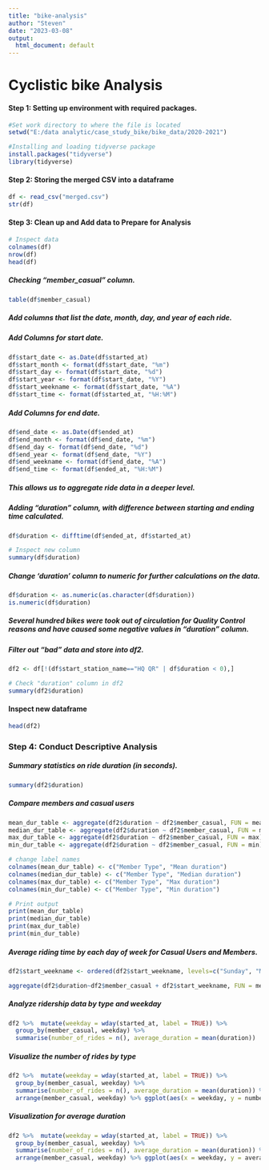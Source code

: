 ---
title: "bike-analysis"
author: "Steven"
date: "2023-03-08"
output:
  html_document: default
---

# Cyclistic bike Analysis

#### Step 1: Setting up environment with required packages.

```{r}
#Set work directory to where the file is located
setwd("E:/data analytic/case_study_bike/bike_data/2020-2021")

#Installing and loading tidyverse package
install.packages("tidyverse")
library(tidyverse)
```

#### Step 2: Storing the merged CSV into a dataframe

```{r}
df <- read_csv("merged.csv")
str(df)
```

#### Step 3: Clean up and Add data to Prepare for Analysis

```{r}
# Inspect data
colnames(df)
nrow(df)
head(df)
```

##### Checking "member_casual" column.

```{r}
table(df$member_casual)
```

##### Add columns that list the date, month, day, and year of each ride.

##### *Add Columns for start date.*

```{r}
df$start_date <- as.Date(df$started_at)
df$start_month <- format(df$start_date, "%m")
df$start_day <- format(df$start_date, "%d")
df$start_year <- format(df$start_date, "%Y")
df$start_weekname <- format(df$start_date, "%A")
df$start_time <- format(df$started_at, "%H:%M")
```

##### *Add Columns for end date.*

```{r}
df$end_date <- as.Date(df$ended_at)
df$end_month <- format(df$end_date, "%m")
df$end_day <- format(df$end_date, "%d")
df$end_year <- format(df$end_date, "%Y")
df$end_weekname <- format(df$end_date, "%A")
df$end_time <- format(df$ended_at, "%H:%M")
```

##### This allows us to aggregate ride data in a deeper level.

##### Adding "duration" column, with difference between starting and ending time calculated.

```{r}
df$duration <- difftime(df$ended_at, df$started_at)

# Inspect new column
summary(df$duration)


```

##### Change 'duration' column to numeric for further calculations on the data.

```{r}
df$duration <- as.numeric(as.character(df$duration))
is.numeric(df$duration)
```

##### Several hundred bikes were took out of circulation for Quality Control reasons and have caused some negative values in "duration" column.

##### Filter out "bad" data and store into df2.

```{r}
df2 <- df[!(df$start_station_name=="HQ QR" | df$duration < 0),]

# Check "duration" column in df2
summary(df2$duration)
```

#### Inspect new dataframe

```{r}
head(df2)
```

### Step 4: Conduct Descriptive Analysis

##### Summary statistics on ride duration (in seconds).

```{r}
summary(df2$duration)
```

##### Compare members and casual users

```{r}
mean_dur_table <- aggregate(df2$duration ~ df2$member_casual, FUN = mean)
median_dur_table <- aggregate(df2$duration ~ df2$member_casual, FUN = median)
max_dur_table <- aggregate(df2$duration ~ df2$member_casual, FUN = max)
min_dur_table <- aggregate(df2$duration ~ df2$member_casual, FUN = min)

# change label names
colnames(mean_dur_table) <- c("Member Type", "Mean duration")
colnames(median_dur_table) <- c("Member Type", "Median duration")
colnames(max_dur_table) <- c("Member Type", "Max duration")
colnames(min_dur_table) <- c("Member Type", "Min duration")

# Print output
print(mean_dur_table)
print(median_dur_table)
print(max_dur_table)
print(min_dur_table)
```

##### Average riding time by each day of week for *Casual Users* and *Members*.

```{r}

df2$start_weekname <- ordered(df2$start_weekname, levels=c("Sunday", "Monday", "Tuesday", "Wednesday", "Thursday", "Friday", "Saturday"))

aggregate(df2$duration~df2$member_casual + df2$start_weekname, FUN = mean)
```

##### Analyze ridership data by type and weekday

```{r}
df2 %>%  mutate(weekday = wday(started_at, label = TRUE)) %>% 
  group_by(member_casual, weekday) %>% 
  summarise(number_of_rides = n(), average_duration = mean(duration))
```

##### Visualize the number of rides by type

```{r}
df2 %>%  mutate(weekday = wday(started_at, label = TRUE)) %>% 
  group_by(member_casual, weekday) %>% 
  summarise(number_of_rides = n(), average_duration = mean(duration)) %>% 
  arrange(member_casual, weekday) %>% ggplot(aes(x = weekday, y = number_of_rides, fill = member_casual)) + geom_col(position = "dodge")
```

##### Visualization for average duration

```{r}
df2 %>%  mutate(weekday = wday(started_at, label = TRUE)) %>% 
  group_by(member_casual, weekday) %>% 
  summarise(number_of_rides = n(), average_duration = mean(duration)) %>% 
  arrange(member_casual, weekday) %>% ggplot(aes(x = weekday, y = average_duration, fill = member_casual)) + geom_col(position = "dodge")
```

